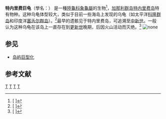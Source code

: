 {{Expand Spanish}}
{{Speciesbox 
| taxon = Centrochelys burchardi
| image = Geochelone burchardi - pleisto sup - femore - Tenerife Adeje.JPG
| image_caption = [[圣克鲁斯-德特内里费|圣克鲁斯-德特内里费]][[自然与人类博物馆|自然与人类博物馆]]中的残骨
| fossil_range = [[中新世|中新世]] - [[更新世|更新世]]
| binomial_authority = {{tsl|en|Ernst Ahl|埃内斯特·阿尔|Ahl}}, 1926
}}
'''特内里费巨龟'''（學名：{{lang|la|''Geochelone burchardi''}}） 是一種[[陸龜科|陸龜科]][[象龜屬|象龜屬]]的生物<ref>[{{Cite web |url=http://www.atlantic-island.eu/mediapool/65/656570/data/AtlasBook/24._fosiles.pdf |script-title=es:Fauna subfósil de las Islas Canarias |access-date=2016-10-09 |archive-date=2020-12-31 |archive-url=https://web.archive.org/web/20201231134631/http://atlantic-island.eu/mediapool/65/656570/data/AtlasBook/24._fosiles.pdf |dead-url=no }} {{lang|es|Fauna subfósil de las Islas Canarias}}]</ref>，[[加那利群岛|加那利群岛]][[特内里费岛|特内里费岛]]特有物种。这种乌龟体型较大，类似于目前一些海岛上发现的乌龟（如太平洋[[科隆群岛|科隆群岛]]和印度洋[[塞舌尔群岛|塞舌尔群岛]]）。<ref>[{{Cite web |url=http://www.sepaleontologia.es/revista/anteriores/REP%20Extra%201996/21Castillo.pdf |script-title=es:La Paleontología de vertebrados en Canarias |access-date=2016-10-09 |archive-date=2018-10-01 |archive-url=https://web.archive.org/web/20181001232450/http://www.sepaleontologia.es/revista/anteriores/REP%20Extra%201996/21Castillo.pdf |dead-url=no }} {{lang|es|La Paleontología de vertebrados en Canarias}}]</ref>最早的遗骸见于特内里费岛，可追溯至[[中新世|中新世]]。一般认为这种乌龟在该岛上一直存在到[[更新世|更新世]]晚期，后因火山活动而灭绝。<ref name="legado paleontológico">[{{Cite web |url=https://www.researchgate.net/publication/260591707_El_legado_paleontologico_de_nuestras_islas_un_patrimonio_a_conservar |script-title=es:El legado paleontológico de nuestras islas |access-date=2016-10-09 |archive-date=2018-09-25 |archive-url=https://web.archive.org/web/20180925215802/https://www.researchgate.net/publication/260591707_El_legado_paleontologico_de_nuestras_islas_un_patrimonio_a_conservar |dead-url=no }} {{lang|es|El legado paleontológico de nuestras islas}}]</ref>
[[File:Geochelone_burchardi_restoration.JPG|<!--left-->none]]

== 参见 ==
* [[岛屿巨型化|岛屿巨型化]]

== 参考文献 ==                                                                   
{{reflist}}
{{Taxonbar}}

[[Category:象龟属|T]]
[[Category:寵物龜|T]]
[[Category:聖克魯斯-德特內里費省|T]]
[[Category:1926年描述的动物|T]]
